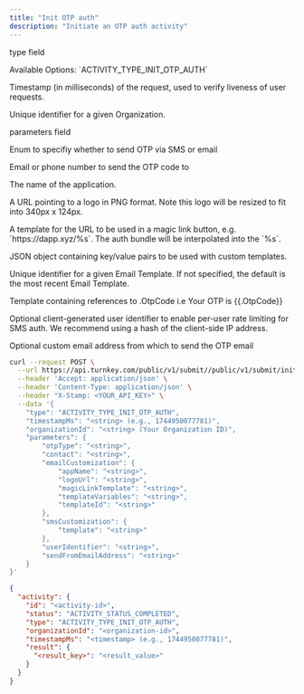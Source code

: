 ```yaml
---
title: "Init OTP auth"
description: "Initiate an OTP auth activity"
---
```



<Authorizations />

<H3Bordered text="Body" />

<ParamField body="type" type="enum<string>" required={true}><p>type field</p><p>Available Options: \`ACTIVITY_TYPE_INIT_OTP_AUTH\`</p></ParamField>
<ParamField body="timestampMs" type="string" required={true}><p>Timestamp (in milliseconds) of the request, used to verify liveness of user requests.</p></ParamField>
<ParamField body="organizationId" type="string" required={true}><p>Unique identifier for a given Organization.</p></ParamField>
<ParamField body="parameters" type="object" required={true}>
  <p>parameters field</p>
  <Expandable title="parameters details">
    <NestedParam parentKey="parameters" childKey="otpType" type="string" required={true}><p>Enum to specifiy whether to send OTP via SMS or email</p></NestedParam>
    <NestedParam parentKey="parameters" childKey="contact" type="string" required={true}><p>Email or phone number to send the OTP code to</p></NestedParam>
    <NestedParam parentKey="parameters" childKey="emailCustomization" type="object" required={false}>
      <Expandable title="emailCustomization details">
        <NestedParam parentKey="parameters.emailCustomization" childKey="appName" type="string" required={false}><p>The name of the application.</p></NestedParam>
        <NestedParam parentKey="parameters.emailCustomization" childKey="logoUrl" type="string" required={false}><p>A URL pointing to a logo in PNG format. Note this logo will be resized to fit into 340px x 124px.</p></NestedParam>
        <NestedParam parentKey="parameters.emailCustomization" childKey="magicLinkTemplate" type="string" required={false}><p>A template for the URL to be used in a magic link button, e.g. `https://dapp.xyz/%s`. The auth bundle will be interpolated into the `%s`.</p></NestedParam>
        <NestedParam parentKey="parameters.emailCustomization" childKey="templateVariables" type="string" required={false}><p>JSON object containing key/value pairs to be used with custom templates.</p></NestedParam>
        <NestedParam parentKey="parameters.emailCustomization" childKey="templateId" type="string" required={false}><p>Unique identifier for a given Email Template. If not specified, the default is the most recent Email Template.</p></NestedParam>
      </Expandable>
    </NestedParam>
    <NestedParam parentKey="parameters" childKey="smsCustomization" type="object" required={false}>
      <Expandable title="smsCustomization details">
        <NestedParam parentKey="parameters.smsCustomization" childKey="template" type="string" required={false}><p>Template containing references to .OtpCode i.e Your OTP is {{.OtpCode}}</p></NestedParam>
      </Expandable>
    </NestedParam>
    <NestedParam parentKey="parameters" childKey="userIdentifier" type="string" required={false}><p>Optional client-generated user identifier to enable per-user rate limiting for SMS auth. We recommend using a hash of the client-side IP address.</p></NestedParam>
    <NestedParam parentKey="parameters" childKey="sendFromEmailAddress" type="string" required={false}><p>Optional custom email address from which to send the OTP email</p></NestedParam>
  </Expandable>
</ParamField>

<RequestExample>

```bash cURL
curl --request POST \
  --url https://api.turnkey.com/public/v1/submit//public/v1/submit/init_otp_auth \
  --header 'Accept: application/json' \
  --header 'Content-Type: application/json' \
  --header "X-Stamp: <YOUR_API_KEY>" \
  --data '{
    "type": "ACTIVITY_TYPE_INIT_OTP_AUTH",
    "timestampMs": "<string> (e.g., 1744950077781)",
    "organizationId": "<string> (Your Organization ID)",
    "parameters": {
        "otpType": "<string>",
        "contact": "<string>",
        "emailCustomization": {
            "appName": "<string>",
            "logoUrl": "<string>",
            "magicLinkTemplate": "<string>",
            "templateVariables": "<string>",
            "templateId": "<string>"
        },
        "smsCustomization": {
            "template": "<string>"
        },
        "userIdentifier": "<string>",
        "sendFromEmailAddress": "<string>"
    }
}'
```

</RequestExample>

<ResponseExample>

```json 200
{
  "activity": {
    "id": "<activity-id>",
    "status": "ACTIVITY_STATUS_COMPLETED",
    "type": "ACTIVITY_TYPE_INIT_OTP_AUTH",
    "organizationId": "<organization-id>",
    "timestampMs": "<timestamp> (e.g., 1744950077781)",
    "result": {
      "<result_key>": "<result_value>"
    }
  }
}
```

</ResponseExample>
